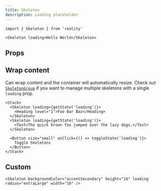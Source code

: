 ```yaml
---
title: Skeleton
description: Loading placeholder
---
```


```tsx
import { Skeleton } from 'reality'
```

```tsx expand=true live=true
<Skeleton loading>Hello World</Skeleton>
```

## Props

<PropsTable sourceLink={sourceLink} types={types} />

## Wrap content

Can wrap content and the container will automatically resize. Check out [`SkeletonGroup`](/components/SkeletonGroup) if you want to manage multiple skeletons with a single `loading` prop.

```tsx live=true
<Stack>
  <Skeleton loading={getState('loading')}>
    <Heading level="1">Foo Bar Baz</Heading>
  </Skeleton>
  <Skeleton loading={getState('loading')}>
    <Text>The quick brown fox jumped over the lazy dogs.</Text>
  </Skeleton>

  <Button size="small" onClick={() => toggleState('loading')}>
    Toggle Skeletons
  </Button>
</Stack>
```

## Custom

```tsx live=true
<Skeleton backgroundColor="accentSecondary" height="16" loading radius="extraLarge" width="16" />
```
